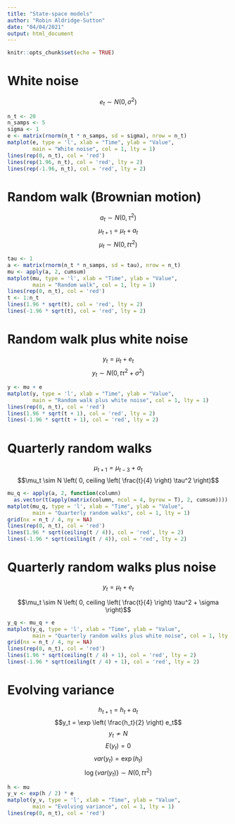 ```yaml
---
title: "State-space models"
author: "Robin Aldridge-Sutton"
date: "04/04/2021"
output: html_document
---
```


```r
knitr::opts_chunk$set(echo = TRUE)
```

# White noise

$$e_t \sim N(0, \sigma^2)$$

```r
n_t <- 20
n_samps <- 5
sigma <- 1
e <- matrix(rnorm(n_t * n_samps, sd = sigma), nrow = n_t)
matplot(e, type = 'l', xlab = "Time", ylab = "Value",
        main = "White noise", col = 1, lty = 1)
lines(rep(0, n_t), col = 'red')
lines(rep(1.96, n_t), col = 'red', lty = 2)
lines(rep(-1.96, n_t), col = 'red', lty = 2)
```

# Random walk (Brownian motion)

$$a_t \sim N(0, \tau^2)$$
$$\mu_{t + 1} = \mu_t + a_t$$
$$\mu_t \sim N(0, t \tau^2)$$

```r
tau <- 1
a <- matrix(rnorm(n_t * n_samps, sd = tau), nrow = n_t)
mu <- apply(a, 2, cumsum)
matplot(mu, type = 'l', xlab = "Time", ylab = "Value",
        main = "Random walk", col = 1, lty = 1)
lines(rep(0, n_t), col = 'red')
t <- 1:n_t
lines(1.96 * sqrt(t), col = 'red', lty = 2)
lines(-1.96 * sqrt(t), col = 'red', lty = 2)
```

# Random walk plus white noise

$$y_t = \mu_t + e_t$$
$$y_t \sim N(0, t \tau^2 + \sigma^2)$$

```r
y <- mu + e
matplot(y, type = 'l', xlab = "Time", ylab = "Value",
        main = "Random walk plus white noise", col = 1, lty = 1)
lines(rep(0, n_t), col = 'red')
lines(1.96 * sqrt(t + 1), col = 'red', lty = 2)
lines(-1.96 * sqrt(t + 1), col = 'red', lty = 2)
```

# Quarterly random walks

$$\mu_{t + 1} = \mu_{t - 3} + a_t$$
$$\mu_t \sim N \left( 0, ceiling \left( \frac{t}{4} \right) \tau^2 \right)$$

```r
mu_q <- apply(a, 2, function(column) 
  as.vector(t(apply(matrix(column, ncol = 4, byrow = T), 2, cumsum))))
matplot(mu_q, type = 'l', xlab = "Time", ylab = "Value",
        main = "Quarterly random walks", col = 1, lty = 1)
grid(nx = n_t / 4, ny = NA)
lines(rep(0, n_t), col = 'red')
lines(1.96 * sqrt(ceiling(t / 4)), col = 'red', lty = 2)
lines(-1.96 * sqrt(ceiling(t / 4)), col = 'red', lty = 2)
```

# Quarterly random walks plus noise

$$y_t = \mu_t + e_t$$

$$\mu_t \sim N \left( 0, ceiling \left( \frac{t}{4} \right) \tau^2 + \sigma \right)$$

```r
y_q <- mu_q + e
matplot(y_q, type = 'l', xlab = "Time", ylab = "Value",
        main = "Quarterly random walks plus white noise", col = 1, lty = 1)
grid(nx = n_t / 4, ny = NA)
lines(rep(0, n_t), col = 'red')
lines(1.96 * sqrt(ceiling(t / 4) + 1), col = 'red', lty = 2)
lines(-1.96 * sqrt(ceiling(t / 4) + 1), col = 'red', lty = 2)
```

# Evolving variance

$$h_{t + 1} = h_t + a_t$$
$$y_t = \exp \left( \frac{h_t}{2} \right) e_t$$
$$y_t \not\sim N$$
$$E(y_t) = 0$$
$$var(y_t) = \exp(h_t)$$
$$\log\{var(y_t)\} \sim N(0, t \tau^2)$$

```r
h <- mu
y_v <- exp(h / 2) * e
matplot(y_v, type = 'l', xlab = "Time", ylab = "Value",
        main = "Evolving variance", col = 1, lty = 1)
lines(rep(0, n_t), col = 'red')
```


